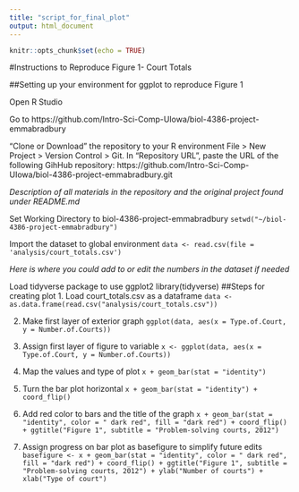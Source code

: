 ```yaml
---
title: "script_for_final_plot"
output: html_document
---
```


```r
knitr::opts_chunk$set(echo = TRUE)
```
#Instructions to Reproduce Figure 1- Court Totals

##Setting up your environment for ggplot to reproduce Figure 1

Open R Studio

Go to https://github.com/Intro-Sci-Comp-UIowa/biol-4386-project-emmabradbury

"Clone or Download" the repository to your R environment
File > New Project > Version Control > Git. In “Repository URL”, paste the URL of the following GihHub repository:
https://github.com/Intro-Sci-Comp-UIowa/biol-4386-project-emmabradbury.git

*Description of all materials in the repository and the original project found under README.md*

Set Working Directory to biol-4386-project-emmabradbury
```setwd("~/biol-4386-project-emmabradbury")```

Import the dataset to global environment
```data <- read.csv(file = 'analysis/court_totals.csv')```

*Here is where you could add to or edit the numbers in the dataset if needed*

Load tidyverse package to use ggplot2
library(tidyverse)
##Steps for creating plot
1. Load court_totals.csv as a dataframe
```data <- as.data.frame(read.csv("analysis/court_totals.csv"))```

2. Make first layer of exterior graph
```ggplot(data, aes(x = Type.of.Court, y = Number.of.Courts))```

3. Assign first layer of figure to variable
```x <- ggplot(data, aes(x = Type.of.Court, y = Number.of.Courts))```

4. Map the values and type of plot
```x + geom_bar(stat = "identity")```

5. Turn the bar plot horizontal
```x + geom_bar(stat = "identity") + coord_flip()```

6. Add red color to bars and the title of the graph
```x + geom_bar(stat = "identity", color = " dark red", fill = "dark red") + coord_flip() + ggtitle("Figure 1", subtitle = "Problem-solving courts, 2012")```

7. Assign progress on bar plot as basefigure to simplify future edits
```basefigure <- x + geom_bar(stat = "identity", color = " dark red", fill = "dark red") + coord_flip() + ggtitle("Figure 1", subtitle = "Problem-solving courts, 2012") + ylab("Number of courts") + xlab("Type of court")```

